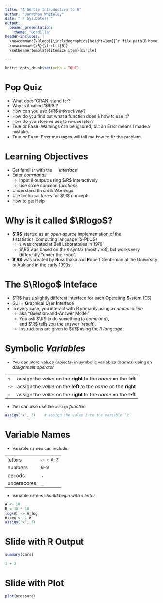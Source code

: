 ```yaml
---
title: "A Gentle Introduction to R"
author: "Jonathan Whiteley"
date: "`r Sys.Date()`"
output: 
  beamer_presentation:
    theme: "Boadilla"
header-includes: |
  \newcommand{\Rlogo}{\includegraphics[height=1em]{`r file.path(R.home("doc"), "html", "logo.jpg")`}}
  \newcommand{\R}{\texttt{R}}
  \setbeamertemplate{itemize item}[circle]

---
```


```r
knitr::opts_chunk$set(echo = TRUE)
```

# Pop Quiz

```{=latex}
{\footnotesize We will review these \textit{at the end}, so you can see how much you have learned.}
```

+ What does 'CRAN' stand for?
+ Why is it called '$\R$'?
+ How can you use $\R$ _interactively_?
+ How do you find out what a function does & how to use it?
+ How do you store values to re-use later?
+ True or False: Warnings can be ignored, but an Error means I made a mistake.
+ True or False: Error messages will tell me how to fix the problem.


# Learning Objectives

* Get familiar with the ![]( `r file.path(R.home("doc"), "html", "logo.jpg")`){height=1em} _interface_
* Enter _commands_
  * input & output: using $\R$ interactively
  * use some common _functions_
* Understand _Errors_ & _Warnings_
* Use technical _terms_ for $\R$ concepts
* How to get Help


# Why is it called $\Rlogo$?

- **$\R$** started as an _open-source_ implementation of the  
  **`S`** statistical computing language (S-PLUS)
  - `S` was created at Bell Laboratories in 1976
  - $\R$ was based on the `S` syntax (mostly v3), but works very differently "under the hood".
- **$\R$** was created by **R**oss Ihaka and **R**obert Gentleman at the University of Aukland in the early 1990s.


# The $\Rlogo$ Inteface

- $\R$ has a slightly different interface for each **O**perating **S**ystem (OS)
- GUI = **G**raphical **U**ser **I**nterface
- In every case, you interact with R primarily using a _command line_
  - aka “Question-and-Answer Model”
  - You ask $\R$ to do something (a _command_),  
    \qquad{} and $\R$ tells you the answer (_result_).
  - Instructions are given to $\R$ using the _R language_.


# Symbolic _Variables_

- You can store values (*objects*) in symbolic variables
(*names*) using an *assignment operator*

|||<!-- empty header row, because most Markdown parsers require a header row -->
|:---|-|
|`<-`|assign the *value* on the **right** to the *name* on the **left**|
|`->`|assign the *value* on the **left** to the *name* on the **right**|
|`=` |assign the *value* on the **right** to the *name* on the **left**|

- You can also use the `assign` *function*

```r
assign('x', 3)    # assign the value 3 to the variable ‘x’
```


# Variable Names

- Variable names can include:

|||<!-- empty header row, because most Markdown parsers require a header row -->
|:----------|---------|
|letters    |`a-z A-Z`|
|numbers    |`0-9`    |
|periods    |`.`      |
|underscores|`_`      |

- Variable names _should begin with a letter_

```r
A <- 10
B = 10 * 10
log(A) -> A_log
B.seq <- 1:B
assign('x', 3)
```


# Slide with R Output

```r
summary(cars)
```

```r
1 + 2
```

# Slide with Plot

```r
plot(pressure)
```

